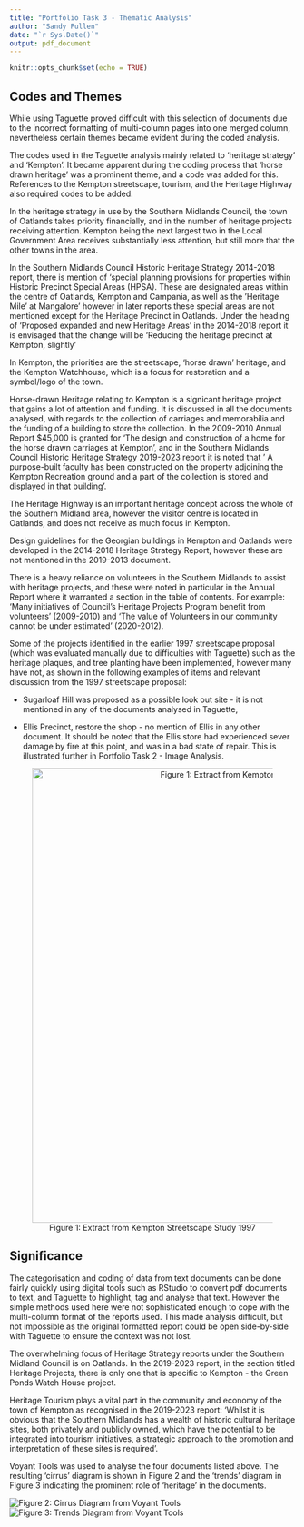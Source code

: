 ```yaml
---
title: "Portfolio Task 3 - Thematic Analysis"
author: "Sandy Pullen"
date: "`r Sys.Date()`"
output: pdf_document
---
```


```r
knitr::opts_chunk$set(echo = TRUE)
```

## Codes and Themes

While using Taguette proved difficult with this selection of documents due to the incorrect formatting of multi-column pages into one merged column, nevertheless certain themes became evident during the coded analysis.

The codes used in the Taguette analysis mainly related to 'heritage strategy' and 'Kempton'. It became apparent during the coding process that 'horse drawn heritage' was a prominent theme, and a code was added for this. References to the Kempton streetscape, tourism, and the Heritage Highway also required codes to be added.

In the heritage strategy in use by the Southern Midlands Council, the town of Oatlands takes priority financially, and in the number of heritage projects receiving attention. Kempton being the next largest two in the Local Government Area receives substantially less attention, but still more that the other towns in the area.

In the Southern Midlands Council Historic Heritage Strategy 2014-2018 report, there is mention of 'special planning provisions for properties within Historic Precinct Special Areas (HPSA). These are designated areas within the centre of Oatlands, Kempton and Campania, as well as the 'Heritage Mile' at Mangalore' however in later reports these special areas are not mentioned except for the Heritage Precinct in Oatlands. Under the heading of 'Proposed expanded and new Heritage Areas' in the 2014-2018 report it is envisaged that the change will be 'Reducing the heritage precinct at Kempton, slightly'

In Kempton, the priorities are the streetscape, 'horse drawn' heritage, and the Kempton Watchhouse, which is a focus for restoration and a symbol/logo of the town.

Horse-drawn Heritage relating to Kempton is a signicant heritage project that gains a lot of attention and funding. It is discussed in all the documents analysed, with regards to the collection of carriages and memorabilia and the funding of a building to store the collection. In the 2009-2010 Annual Report \$45,000 is granted for 'The design and construction of a home for the horse drawn carriages at Kempton', and in the Southern Midlands Council Historic Heritage Strategy 2019-2023 report it is noted that ' A purpose-built faculty has been constructed on the property adjoining the Kempton Recreation ground and a part of the collection is stored and displayed in that building'.

The Heritage Highway is an important heritage concept across the whole of the Southern Midland area, however the visitor centre is located in Oatlands, and does not receive as much focus in Kempton.

Design guidelines for the Georgian buildings in Kempton and Oatlands were developed in the 2014-2018 Heritage Strategy Report, however these are not mentioned in the 2019-2013 document.

There is a heavy reliance on volunteers in the Southern Midlands to assist with heritage projects, and these were noted in particular in the Annual Report where it warranted a section in the table of contents. For example: 'Many initiatives of Council's Heritage Projects Program benefit from volunteers' (2009-2010) and 'The value of Volunteers in our community cannot be under estimated' (2020-2012).

Some of the projects identified in the earlier 1997 streetscape proposal (which was evaluated manually due to difficulties with Taguette) such as the heritage plaques, and tree planting have been implemented, however many have not, as shown in the following examples of items and relevant discussion from the 1997 streetscape proposal:

-   Sugarloaf Hill was proposed as a possible look out site - it is not mentioned in any of the documents analysed in Taguette,

-   Ellis Precinct, restore the shop - no mention of Ellis in any other document. It should be noted that the Ellis store had experienced sever damage by fire at this point, and was in a bad state of repair. This is illustrated further in Portfolio Task 2 - Image Analysis.

<center>

![Figure 1: Extract from Kempton Streetscape Study 1997](/images/extract-kempton-streetscape-study.png){width="800"}

</center>

## Significance

The categorisation and coding of data from text documents can be done fairly quickly using digital tools such as RStudio to convert pdf documents to text, and Taguette to highlight, tag and analyse that text. However the simple methods used here were not sophisticated enough to cope with the multi-column format of the reports used. This made analysis difficult, but not impossible as the original formatted report could be open side-by-side with Taguette to ensure the context was not lost.

The overwhelming focus of Heritage Strategy reports under the Southern Midland Council is on Oatlands. In the 2019-2023 report, in the section titled Heritage Projects, there is only one that is specific to Kempton - the Green Ponds Watch House project.

Heritage Tourism plays a vital part in the community and economy of the town of Kempton as recognised in the 2019-2023 report: 'Whilst it is obvious that the Southern Midlands has a wealth of historic cultural heritage sites, both privately and publicly owned, which have the potential to be integrated into tourism initiatives, a strategic approach to the promotion and interpretation of these sites is required'.

Voyant Tools was used to analyse the four documents listed above. The resulting 'cirrus' diagram is shown in Figure 2 and the 'trends' diagram in Figure 3 indicating the prominent role of 'heritage' in the documents.

![Figure 2: Cirrus Diagram from Voyant Tools](/images/voyant-all-docs.jpg)
![Figure 3: Trends Diagram from Voyant Tools](/images/voyant-trends-all-docs.jpg)